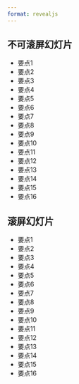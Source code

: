 ```yaml
---
format: revealjs
---
```


## 不可滚屏幻灯片

* 要点1
* 要点2
* 要点3
* 要点4
* 要点5
* 要点6
* 要点7
* 要点8
* 要点9
* 要点10
* 要点11
* 要点12
* 要点13
* 要点14
* 要点15
* 要点16

## 滚屏幻灯片 {.scrollable}

* 要点1
* 要点2
* 要点3
* 要点4
* 要点5
* 要点6
* 要点7
* 要点8
* 要点9
* 要点10
* 要点11
* 要点12
* 要点13
* 要点14
* 要点15
* 要点16
